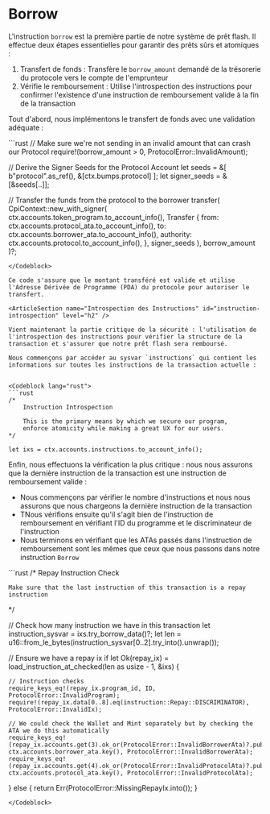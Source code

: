 # Borrow

L'instruction `borrow` est la première partie de notre système de prêt flash. Il effectue deux étapes essentielles pour garantir des prêts sûrs et atomiques :
1. Transfert de fonds : Transfère le `borrow_amount` demandé de la trésorerie du protocole vers le compte de l'emprunteur
2. Vérifie le remboursement : Utilise l'introspection des instructions pour confirmer l'existence d'une instruction de remboursement valide à la fin de la transaction

<ArticleSection name="Transfert de fonds" id="fund-transfer" level="h2" />

Tout d'abord, nous implémentons le transfert de fonds avec une validation adéquate :

<Codeblock lang="rust">
```rust
// Make sure we're not sending in an invalid amount that can crash our Protocol
require!(borrow_amount > 0, ProtocolError::InvalidAmount);

// Derive the Signer Seeds for the Protocol Account
let seeds = &[
    b"protocol".as_ref(),
    &[ctx.bumps.protocol]
];
let signer_seeds = &[&seeds[..]];

// Transfer the funds from the protocol to the borrower
transfer(
    CpiContext::new_with_signer(
        ctx.accounts.token_program.to_account_info(), 
        Transfer {
            from: ctx.accounts.protocol_ata.to_account_info(),
            to: ctx.accounts.borrower_ata.to_account_info(),
            authority: ctx.accounts.protocol.to_account_info(),
        }, 
        signer_seeds
    ), 
    borrow_amount
)?;
```
</Codeblock>

Ce code s'assure que le montant transféré est valide et utilise l'Adresse Dérivée de Programme (PDA) du protocole pour autoriser le transfert.

<ArticleSection name="Introspection des Instructions" id="instruction-introspection" level="h2" />

Vient maintenant la partie critique de la sécurité : l'utilisation de l'introspection des instructions pour vérifier la structure de la transaction et s'assurer que notre prêt flash sera remboursé.

Nous commençons par accéder au sysvar `instructions` qui contient les informations sur toutes les instructions de la transaction actuelle :


<Codeblock lang="rust">
```rust
/*
    Instruction Introspection

    This is the primary means by which we secure our program,
    enforce atomicity while making a great UX for our users.
*/

let ixs = ctx.accounts.instructions.to_account_info();
```
</Codeblock>

Enfin, nous effectuons la vérification la plus critique : nous nous assurons que la dernière instruction de la transaction est une instruction de remboursement valide :
- Nous commençons par vérifier le nombre d'instructions et nous nous assurons que nous chargeons la dernière instruction de la transaction
- TNous vérifions ensuite qu'il s'agit bien de l'instruction de remboursement en vérifiant l'ID du programme et le discriminateur de l'instruction
- Nous terminons en vérifiant que les ATAs passés dans l'instruction de remboursement sont les mêmes que ceux que nous passons dans notre instruction `Borrow`

<Codeblock lang="rust">
```rust
/*
    Repay Instruction Check

    Make sure that the last instruction of this transaction is a repay instruction
*/

// Check how many instruction we have in this transaction
let instruction_sysvar = ixs.try_borrow_data()?;
let len = u16::from_le_bytes(instruction_sysvar[0..2].try_into().unwrap());

// Ensure we have a repay ix
if let Ok(repay_ix) = load_instruction_at_checked(len as usize - 1, &ixs) {

    // Instruction checks
    require_keys_eq!(repay_ix.program_id, ID, ProtocolError::InvalidProgram);
    require!(repay_ix.data[0..8].eq(instruction::Repay::DISCRIMINATOR), ProtocolError::InvalidIx);

    // We could check the Wallet and Mint separately but by checking the ATA we do this automatically
    require_keys_eq!(repay_ix.accounts.get(3).ok_or(ProtocolError::InvalidBorrowerAta)?.pubkey, ctx.accounts.borrower_ata.key(), ProtocolError::InvalidBorrowerAta);
    require_keys_eq!(repay_ix.accounts.get(4).ok_or(ProtocolError::InvalidProtocolAta)?.pubkey, ctx.accounts.protocol_ata.key(), ProtocolError::InvalidProtocolAta);

} else {
    return Err(ProtocolError::MissingRepayIx.into());
}
```
</Codeblock>